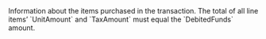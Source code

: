   

  

  

  

  

  
<ResponseField name="LineItems" type="array" >  
<Object />    
Information about the items purchased in the transaction. The total of all line items’ `UnitAmount` and `TaxAmount` must equal the `DebitedFunds` amount.    

<Expandable title="properties"><Name1Response />  
  
<QuantityResponse />  
  
<UnitAmountResponse />  
  
<TaxAmountResponse />  
<DescriptionResponse />  
  

</Expandable> 
</ResponseField>